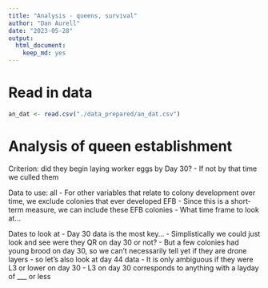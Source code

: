 ```yaml
---
title: "Analysis - queens, survival"
author: "Dan Aurell"
date: "2023-05-28"
output:   
  html_document: 
    keep_md: yes
---
```



# Read in data

```r
an_dat <- read.csv("./data_prepared/an_dat.csv")
```

# Analysis of queen establishment

Criterion: did they begin laying worker eggs by Day 30?
- If not by that time we culled them

Data to use: all
- For other variables that relate to colony development over time, we exclude colonies that ever developed EFB
- Since this is a short-term measure, we can include these EFB colonies
- What time frame to look at...

Dates to look at
- Day 30 data is the most key... 
- Simplistically we could just look and see were they QR on day 30 or not?
- But a few colonies had young brood on day 30, so we can't necessarily tell yet if they are drone layers - so let's also look at day 44 data
- It is only ambiguous if they were L3 or lower on day 30
- L3 on day 30 corresponds to anything with a layday of ___ or less









